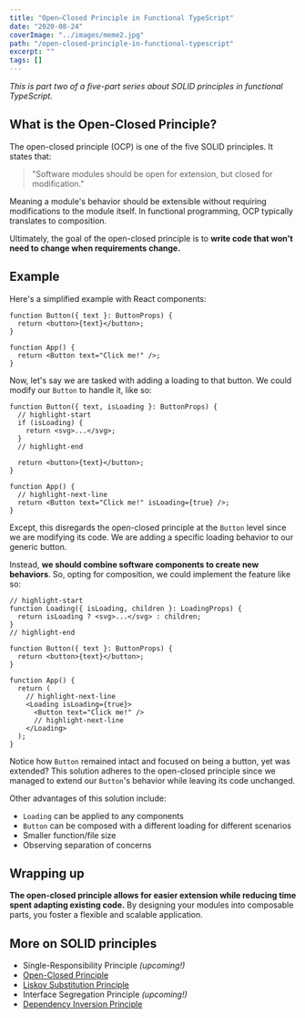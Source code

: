 ```yaml
---
title: "Open–Closed Principle in Functional TypeScript"
date: "2020-08-24"
coverImage: "../images/meme2.jpg"
path: "/open-closed-principle-in-functional-typescript"
excerpt: ""
tags: []
---
```


_This is part two of a five-part series about SOLID principles in functional TypeScript._

## What is the Open-Closed Principle?

The open-closed principle (OCP) is one of the five SOLID principles. It states that:

> "Software modules should be open for extension, but closed for modification."

Meaning a module's behavior should be extensible without requiring modifications to the module itself.
In functional programming, OCP typically translates to composition.

Ultimately, the goal of the open-closed principle is to **write code that won't need to change when requirements change.**

## Example

Here's a simplified example with React components:

```tsx
function Button({ text }: ButtonProps) {
  return <button>{text}</button>;
}

function App() {
  return <Button text="Click me!" />;
}
```

Now, let's say we are tasked with adding a loading to that button. We could modify our `Button` to handle it, like so:

```tsx
function Button({ text, isLoading }: ButtonProps) {
  // highlight-start
  if (isLoading) {
    return <svg>...</svg>;
  }
  // highlight-end

  return <button>{text}</button>;
}

function App() {
  // highlight-next-line
  return <Button text="Click me!" isLoading={true} />;
}
```

Except, this disregards the open-closed principle at the `Button` level since we are modifying its code.
We are adding a specific loading behavior to our generic button.

Instead, **we should combine software components to create new behaviors**.
So, opting for composition, we could implement the feature like so:

```tsx
// highlight-start
function Loading({ isLoading, children }: LoadingProps) {
  return isLoading ? <svg>...</svg> : children;
}
// highlight-end

function Button({ text }: ButtonProps) {
  return <button>{text}</button>;
}

function App() {
  return (
    // highlight-next-line
    <Loading isLoading={true}>
      <Button text="Click me!" />
      // highlight-next-line
    </Loading>
  );
}
```

Notice how `Button` remained intact and focused on being a button, yet was extended?
This solution adheres to the open-closed principle since we managed to extend our `Button`'s behavior while leaving its code unchanged.

Other advantages of this solution include:

- `Loading` can be applied to any components
- `Button` can be composed with a different loading for different scenarios
- Smaller function/file size
- Observing separation of concerns

## Wrapping up

**The open-closed principle allows for easier extension while reducing time spent adapting existing code.**
By designing your modules into composable parts, you foster a flexible and scalable application.

## More on SOLID principles

- Single-Responsibility Principle _(upcoming!)_
- [Open-Closed Principle](/open-closed-principle-in-functional-typescript)
- [Liskov Substitution Principle](/liskov-substitution-principle-in-functional-typescript)
- Interface Segregation Principle _(upcoming!)_
- [Dependency Inversion Principle](/dependency-inversion-principle-in-functional-typescript)
